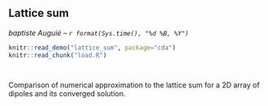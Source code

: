 ## Lattice sum
_baptiste Auguié -- `r format(Sys.time(), "%d %B, %Y")`_
```r
knitr::read_demo("lattice_sum", package="cda")
knitr::read_chunk("load.R")
```
```r
```
```r
```
Comparison of numerical approximation to the lattice sum for a 2D array of dipoles and its converged solution.

```r
```

